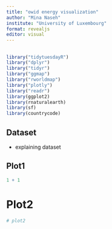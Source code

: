 ```yaml
---
title: "owid energy visualization"
author: "Mina Naseh"
institute: "University of Luxembourg"
format: revealjs
editor: visual
---
```


## 

```r
library("tidytuesdayR")
library("dplyr")
library("tidyr")
library("ggmap")
library("rworldmap")
library("plotly")
library("readr")
library(ggplot2)
library(rnaturalearth)
library(sf)
library(countrycode)
```

## Dataset

-   explaining dataset

## Plot1

```r
1 + 1
```

# Plot2

```r
# plot2
```
